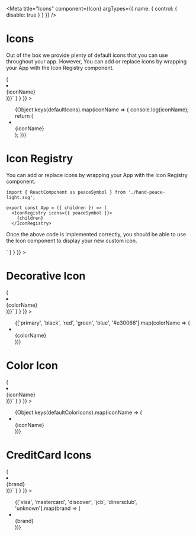 

<Meta
  title="Icons"
  component={Icon}
  argTypes={{
    name: { control: { disable: true } }
  }}
/>

# Icons

Out of the box we provide plenty of default icons that you can use throughout your app.
However, You can add or replace icons by wrapping your App with the Icon Registry component.

<Canvas>
  <Story
    name="Icon"
    args={{ className: '' }}
    parameters={{
      docs: {
        source: {
          code: dedent`
          {Object.keys(defaultIcons).map(iconName => (
            <li key={iconName}>
              <Icon name={iconName} />
              <br />
              {iconName}
            </li>
          ))}`
        }
      }
    }}
  >
    <div className="icon-story">
      <ul className="icon-story-grid">
        {Object.keys(defaultIcons).map(iconName => {
          console.log(iconName);
          return (
            <li key={iconName}>
              <Icon name={iconName} />
              <br />
              {iconName}
            </li>
          );
        })}
      </ul>
    </div>
  </Story>
  <ArgsTable of={Icon} />
</Canvas>

# Icon Registry

You can add or replace icons by wrapping your App with the Icon Registry component.

```tsx
import { ReactComponent as peaceSymbol } from './hand-peace-light.svg';

export const App = ({ children }) => (
  <IconRegistry icons={{ peaceSymbol }}>
    {children}
  </IconRegistry>
```

Once the above code is implemented correctly, you should be able to use the Icon component to display your new custom icon.

<Canvas>
  <Story
    name="Icon Registry"
    parameters={{
      docs: {
        source: {
          code: dedent`<Icon name="peaceSymbol" viewBox="0 0 448 512" />`
        }
      }
    }}
  >
    <div className="icon-story">
      <Icon name="peaceSymbol" viewBox="0 0 448 512" />
    </div>
  </Story>
</Canvas>

# Decorative Icon

<Canvas>
  <Story
    name="Decorative Icon"
    parameters={{
      docs: {
        source: {
          code: dedent`
        {['primary', 'black', 'red', 'green', 'blue', '#e30066'].map(colorName => (
          <li key={colorName}>
            <DecorativeIcon name="flame" color={colorName} />
            <br />
            {colorName}
          </li>
        ))}`
        }
      }
    }}
  >
    <div className="icon-story">
      <ul className="icon-story-grid">
        {['primary', 'black', 'red', 'green', 'blue', '#e30066'].map(colorName => (
          <li key={colorName}>
            <DecorativeIcon name="flame" color={colorName} />
            <br />
            {colorName}
          </li>
        ))}
      </ul>
    </div>
  </Story>
  <ArgsTable of={DecorativeIcon} />
</Canvas>

# Color Icon

<Canvas>
  <Story
    name="Color Icon"
    args={{ className: '' }}
    parameters={{
      docs: {
        source: {
          code: dedent`
          {Object.keys(defaultColorIcons).map(iconName => (
            <li key={iconName}>
              <ColorIcon name={iconName} />
              <br />
              {iconName}
            </li>
          ))}`
        }
      }
    }}
  >
    <div className="icon-story">
      <ul className="icon-story-grid">
        {Object.keys(defaultColorIcons).map(iconName => (
          <li key={iconName}>
            <ColorIcon name={iconName} />
            <br />
            {iconName}
          </li>
        ))}
      </ul>
    </div>
  </Story>
  <ArgsTable of={Icon} />
</Canvas>

# CreditCard Icons

<Canvas>
  <Story
    name="CreditCard Icons"
    parameters={{
      docs: {
        source: {
          code: dedent`
         {['visa', 'mastercard', 'discover', 'jcb', 'dinersclub', 'unknown'].map(brand => (
          <li key={brand}>
            <CreditCardIcon brand={brand} />
            <br />
            {brand}
          </li>
        ))}`
        }
      }
    }}
  >
    <div className="icon-story">
      <ul className="icon-story-grid">
        {['visa', 'mastercard', 'discover', 'jcb', 'dinersclub', 'unknown'].map(brand => (
          <li key={brand}>
            <CreditCardIcon brand={brand} />
            <br />
            {brand}
          </li>
        ))}
      </ul>
    </div>
  </Story>
  <ArgsTable of={CreditCardIcon} />
</Canvas>
